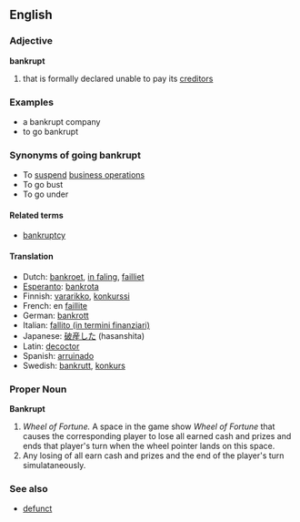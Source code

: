 ==English==

=== Adjective ===
'''bankrupt'''

#that is formally declared unable to pay its [[creditor]]s

===Examples===
*a bankrupt company
*to go bankrupt

===Synonyms of going bankrupt===
*To [[suspend]] [[business operations]]
*To go bust 
*To go under

====Related terms====
*[[bankruptcy]]

====Translation====
*Dutch: [[bankroet]], [[in faling]], [[failliet]]
*[[Esperanto]]: [[bankrota]]
*Finnish: [[vararikko]], [[konkurssi]]
*French: en [[faillite]]
*German: [[bankrott]]
*Italian: [[fallito (in termini finanziari)]]
*Japanese: [[破産した]] (hasanshita)
*Latin: [[decoctor]]
*Spanish: [[arruinado]]
*Swedish: [[bankrutt]], [[konkurs]]

===Proper Noun===
'''Bankrupt'''

#''Wheel of Fortune.''  A space in the game show ''Wheel of Fortune'' that causes the corresponding player to lose all earned cash and prizes and ends that player's turn when the wheel pointer lands on this space.
#Any losing of all earn cash and prizes and the end of the player's turn simulataneously.

===See also===
*[[defunct]]